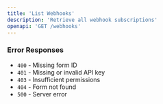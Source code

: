 ```yaml
---
title: 'List Webhooks'
description: 'Retrieve all webhook subscriptions'
openapi: 'GET /webhooks'
---
```


### Error Responses

-   `400` - Missing form ID
-   `401` - Missing or invalid API key
-   `403` - Insufficient permissions
-   `404` - Form not found
-   `500` - Server error
